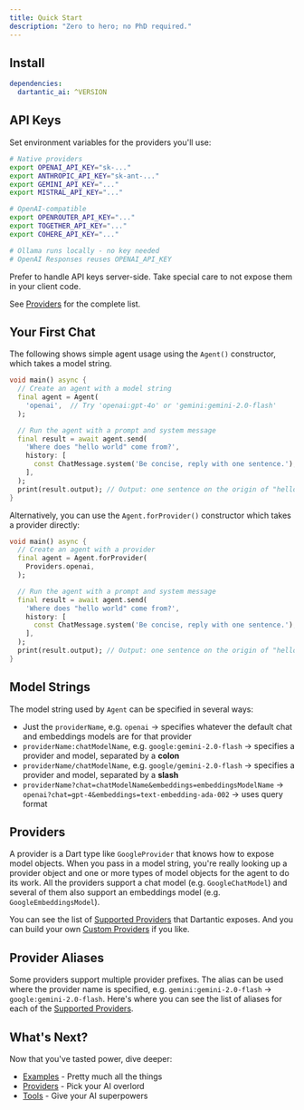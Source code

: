 ```yaml
---
title: Quick Start
description: "Zero to hero; no PhD required."
---
```


## Install

```yaml
dependencies:
  dartantic_ai: ^VERSION
```

## API Keys

Set environment variables for the providers you'll use:

```bash
# Native providers
export OPENAI_API_KEY="sk-..."
export ANTHROPIC_API_KEY="sk-ant-..."
export GEMINI_API_KEY="..."
export MISTRAL_API_KEY="..."

# OpenAI-compatible
export OPENROUTER_API_KEY="..."
export TOGETHER_API_KEY="..."
export COHERE_API_KEY="..."

# Ollama runs locally - no key needed
# OpenAI Responses reuses OPENAI_API_KEY
```
Prefer to handle API keys server-side. Take special care to not expose them in
your client code.

See [Providers](/providers) for the complete list.

## Your First Chat

The following shows simple agent usage using the `Agent()` constructor, which
takes a model string.

```dart
void main() async {
  // Create an agent with a model string
  final agent = Agent(
    'openai',  // Try 'openai:gpt-4o' or 'gemini:gemini-2.0-flash'
  );

  // Run the agent with a prompt and system message
  final result = await agent.send(
    'Where does "hello world" come from?',
    history: [
      const ChatMessage.system('Be concise, reply with one sentence.'),
    ],
  );
  print(result.output); // Output: one sentence on the origin of "hello world"
}
```

Alternatively, you can use the `Agent.forProvider()` constructor which takes a
provider directly:

```dart
void main() async {
  // Create an agent with a provider
  final agent = Agent.forProvider(
    Providers.openai,
  );

  // Run the agent with a prompt and system message
  final result = await agent.send(
    'Where does "hello world" come from?',
    history: [
      const ChatMessage.system('Be concise, reply with one sentence.'),
    ],
  );
  print(result.output); // Output: one sentence on the origin of "hello world"
}
```

## Model Strings

The model string used by `Agent` can be specified in several ways:
- Just the `providerName`, e.g. `openai` → specifies whatever the default chat
  and embeddings models are for that provider
- `providerName:chatModelName`, e.g. `google:gemini-2.0-flash` → specifies a
  provider and model, separated by a **colon**
- `providerName/chatModelName`, e.g. `google/gemini-2.0-flash` → specifies a
  provider and model, separated by a **slash**
- `providerName?chat=chatModelName&embeddings=embeddingsModelName` →
  `openai?chat=gpt-4&embeddings=text-embedding-ada-002` → uses query format

## Providers
A provider is a Dart type like `GoogleProvider` that knows how to expose model
objects. When you pass in a model string, you're really looking up a provider
object and one or more types of model objects for the agent to do its work. All
the providers support a chat model (e.g. `GoogleChatModel`) and several of them
also support an embeddings model (e.g. `GoogleEmbeddingsModel`).

You can see the list of [Supported Providers](/providers) that Dartantic
exposes. And you can build your own [Custom Providers](/custom-providers) if you
like.

## Provider Aliases

Some providers support multiple provider prefixes. The alias can be used where
the provider name is specified, e.g. `gemini:gemini-2.0-flash` →
`google:gemini-2.0-flash`. Here's where you can see the list of aliases for each
of the [Supported Providers](/providers).

## What's Next?

Now that you've tasted power, dive deeper:

- [Examples](https://github.com/csells/dartantic_ai/tree/main/packages/dartantic_ai/example/bin) - Pretty much all the things
- [Providers](/providers) - Pick your AI overlord  
- [Tools](/tool-calling) - Give your AI superpowers

